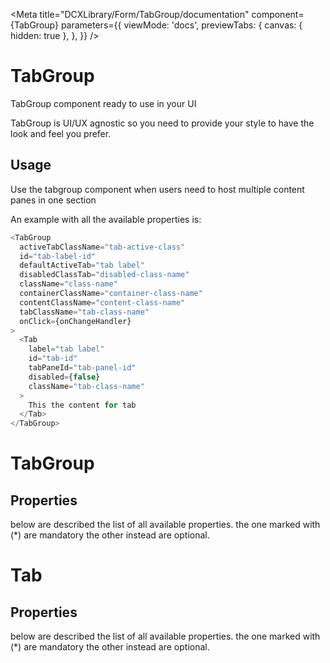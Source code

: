
<Meta
  title="DCXLibrary/Form/TabGroup/documentation"
  component={TabGroup}
  parameters={{
    viewMode: 'docs',
    previewTabs: {
      canvas: { hidden: true },
    },
  }}
/>

# TabGroup

TabGroup component ready to use in your UI

TabGroup is UI/UX agnostic so you need to provide your style to have the look
and feel you prefer.

## Usage

Use the tabgroup component when users need to host multiple content panes in one section

An example with all the available properties is:

```js
<TabGroup
  activeTabClassName="tab-active-class"
  id="tab-label-id"
  defaultActiveTab="tab label"
  disabledClassTab="disabled-class-name"
  className="class-name"
  containerClassName="container-class-name"
  contentClassName="content-class-name"
  tabClassName="tab-class-name"
  onClick={onChangeHandler}
>
  <Tab
    label="tab label"
    id="tab-id"
    tabPaneId="tab-panel-id"
    disabled={false}
    className="tab-class-name"
  >
    This the content for tab
  </Tab>
</TabGroup>
```

# TabGroup

## Properties

below are described the list of all available properties. the one marked with (\*) are mandatory the other instead are optional.

<Props of={TabGroup} />

# Tab

## Properties

below are described the list of all available properties. the one marked with (\*) are mandatory the other instead are optional.

<Props of={Tab} />
